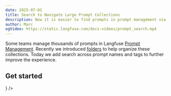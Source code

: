 ```yaml
---
date: 2025-07-01
title: Search to Navigate Large Prompt Collections
description: Now it is easier to find prompts in prompt management via the new search bar
author: Marc
ogVideo: https://static.langfuse.com/docs-videos/prompt_search.mp4
---
```



<ChangelogHeader />

Some teams manage thousands of prompts in Langfuse [Prompt Management](/docs/prompts/get-started). Recently we introduced [folders](/docs/prompts/get-started#folders) to help organize these collections. Today we add search across prompt names and tags to further improve the experience.

## Get started


<Cards num={1}>
  <Card title="Prompt Management Documentation" href="/docs/get-started/test-a-prompt" icon={<Book />} />
</Cards>
